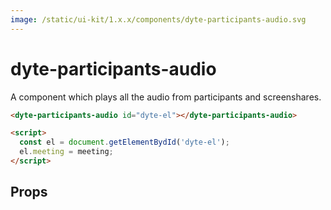 ```yaml
---
image: /static/ui-kit/1.x.x/components/dyte-participants-audio.svg
---
```


# dyte-participants-audio

A component which plays all the audio from participants and screenshares.

```html
<dyte-participants-audio id="dyte-el"></dyte-participants-audio>

<script>
  const el = document.getElementBydId('dyte-el');
  el.meeting = meeting;
</script>
```

## Props

<PropsTable of="dyte-participants-audio" />
